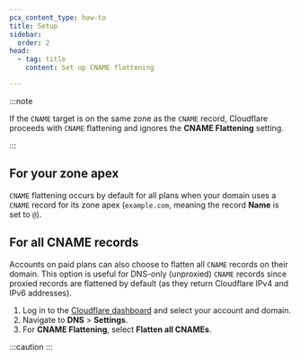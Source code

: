```yaml
---
pcx_content_type: how-to
title: Setup
sidebar:
  order: 2
head:
  - tag: title
    content: Set up CNAME flattening

---
```



:::note


If the `CNAME` target is on the same zone as the `CNAME` record, Cloudflare proceeds with `CNAME` flattening and ignores the **CNAME Flattening** setting.


:::

## For your zone apex

`CNAME` flattening occurs by default for all plans when your domain uses a `CNAME` record for its zone apex (`example.com`, meaning the record **Name** is set to `@`).

## For all CNAME records

Accounts on paid plans can also choose to flatten all `CNAME` records on their domain. This option is useful for DNS-only (unproxied) `CNAME` records since proxied records are flattened by default (as they return Cloudflare IPv4 and IPv6 addresses).

1. Log in to the [Cloudflare dashboard](https://dash.cloudflare.com/login) and select your account and domain.
2. Navigate to **DNS** > **Settings**.
3. For **CNAME Flattening**, select **Flatten all CNAMEs**.

:::caution
 <Render file="cname-flattening-callout" /> 
:::
